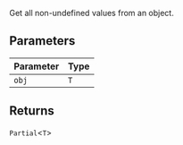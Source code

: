 Get all non-undefined values from an object.

## Parameters

| Parameter | Type |
| --------- | ---- |
| `obj`     | `T`  |

## Returns

`Partial`\<`T`\>

